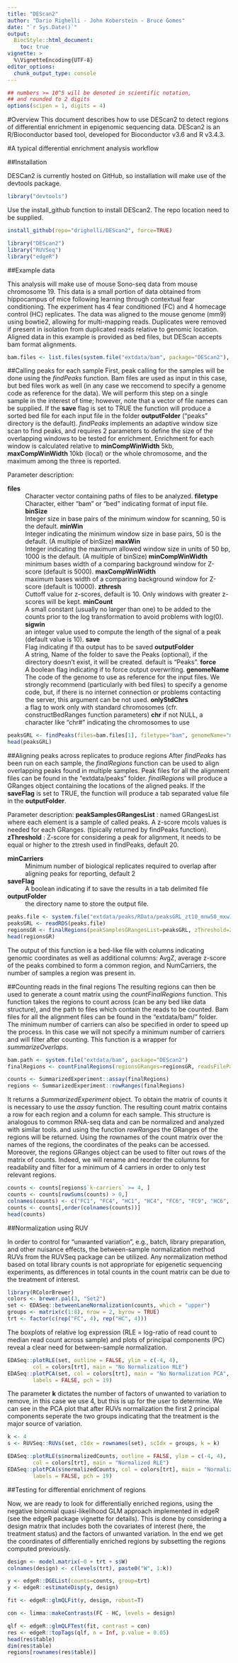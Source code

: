 ```yaml
---
title: "DEScan2"
author: "Dario Righelli - John Koberstein - Bruce Gomes"
date: "`r Sys.Date()`"
output: 
  BiocStyle::html_document:
    toc: true
vignette: >
  %\VignetteEncoding{UTF-8} 
editor_options: 
  chunk_output_type: console
---
```


<!--
%\VignetteEngine{knitr::rmarkdown}
%\VignetteIndexEntry{DEScan2 Vignette}
-->

``` r
## numbers >= 10^5 will be denoted in scientific notation,
## and rounded to 2 digits
options(scipen = 1, digits = 4)
```

#Overview
This document describes how to use DEScan2 to detect regions of differential enrichment in epigenomic sequencing data. DEScan2 is an R/Bioconductor based tool, developed for Bioconductor v3.6 and R v3.4.3.

#A typical differential enrichment analysis workflow

##Installation

DESCan2 is currently hosted on GitHub, so installation will make use of the devtools package.

```r
library("devtools")
```

Use the install_github function to install DEScan2. The repo location need to be supplied.

```r
install_github(repo="drighelli/DEScan2", force=TRUE)
```

```r
library("DEScan2")
library("RUVSeq")
library("edgeR")
```

##Example data

This analysis will make use of mouse Sono-seq data from mouse chromosome 19. This data is a small portion of data obtained from hippocampus of mice following learning through contextual fear conditioning. The experiment has 4 fear conditioned (FC) and 4 homecage control (HC) replicates. The data was aligned to the mouse genome (mm9) using bowtie2, allowing for multi-mapping reads. Duplicates were removed if present in isolation from duplicated reads relative to genomic location. Aligned data in this example is provided as bed files, but DEScan accepts bam format alignments. 

```r
bam.files <- list.files(system.file("extdata/bam", package="DEScan2"), pattern="bam$", full.names = TRUE)
```


##Calling peaks for each sample
First, peak calling for the samples will be done using the *findPeaks* function. Bam files are used as input in this case, but bed files work as well (in any case we reccomend to specify a genome code as reference for the data). 
We will perform this step on a single sample in the interest of time; however, note that a vector of file names can be supplied. 
If the **save** flag is set to TRUE the function will produce a sorted bed file for each input file in the folder **outputFolder** ("peaks" directory is the default). *findPeaks* implements an adaptive window size scan to find peaks, and requires 2 parameters to define the size of the overlapping windows to be tested for enrichment. Enrichment for each window is calculated relative to **minCompWinWidth** 5kb, **maxCompWinWidth** 10kb (local) or the whole chromosome, and the maximum among the three is reported.

Parameter description:  

**files** 
: Character vector containing paths of files to be analyzed.
**filetype** 
: Character, either "bam" or "bed" indicating format of input file.
**binSize** 
: Integer size in base pairs of the minimum window for scanning, 50 is the default.
**minWin**
: Integer indicating the minimum window size in base pairs, 50 is the default. (A multiple of binSize)
**maxWin** 
: Integer indicating the maximum allowed window size in units of 50 bp, 1000 is the default. (A multiple of binSize)
**minCompWinWidth** 
: minimum bases width of a comparing background window for Z-score (default is 5000).
**maxCompWinWidth** 
: maximum bases width of a comparing background window for Z-score (default is 10000).
**zthresh** 
: Cuttoff value for z-scores, default is 10. Only windows with greater z-scores will be kept.
**minCount** 
: A small constant (usually no larger than one) to be added to the counts prior to the log transformation to avoid problems with log(0).
**sigwin** 
: an integer value used to compute the length of the signal of a peak (default value is 10).
**save**
: Flag indicating if tha output has to be saved
**outputFolder** 
: A string, Name of the folder to save the Peaks (optional), if the directory doesn't exist, it will be created. default is "Peaks".
**force**
: A boolean flag indicating if to force output overwriting.
**genomeName**
: The code of the genome to use as reference for the input files.
We strongly recommend (particularly with bed files) to specify a genome code, but, if there is no internet connection or problems contacting the server, this argument can be not used.
**onlyStdChrs**
: a flag to work only with standard chromosomes (cfr. constructBedRanges function parameters)
**chr** if not NULL, a character like "chr#" indicating the chromosomes to use

```r
peaksGRL <- findPeaks(files=bam.files[1], filetype="bam", genomeName="mm9", binSize=50, minWin=50, maxWin=1000, zthresh=10, minCount=0.1, sigwin=10, minCompWinWidth=5000, maxCompWinWidth=10000, save=FALSE, outputFolder="peaks", force=TRUE, onlyStdChrs=TRUE, chr=NULL, verbose=FALSE)
head(peaksGRL)
```

##Aligning peaks across replicates to produce regions
After *findPeaks* has been run on each sample, the *finalRegions* function can be used to align overlapping peaks found in multiple samples. Peak files for all the alignment files can be found in the “extdata/peaks” folder. *finalRegions* will produce a GRanges object containing the locations of the aligned peaks.
If the **saveFlag** is set to TRUE, the function will produce a tab separated value file in the **outputFolder**.

Parameter description:
**peakSamplesGRangesList**
: named GRangesList where each element is a sample of called peaks. A z-score mcols values is needed for each GRanges. (tipically returned by findPeaks function).
**zThreshold**
:  Z-score for considering a peak for alignment, it needs to be equal or higher to the ztresh used in findPeaks, default 20.

**minCarriers**
:  Minimum number of biological replicates required to overlap after aligning peaks for reporting, default 2

**saveFlag**
:  A boolean indicating if to save the results in a tab delimited file

**outputFolder**
: the directory name to store the output file.

```r
peaks.file <- system.file("extdata/peaks/RData/peaksGRL_zt10_mnw50_mxw1000_bin50.rds", package="DEScan2")
peaksGRL <- readRDS(peaks.file)
regionsGR <- finalRegions(peakSamplesGRangesList=peaksGRL, zThreshold=20, minCarriers=4, saveFlag=FALSE, outputFolder=NULL, verbose=FALSE)
head(regionsGR)
```

The output of this function is a bed-like file with columns indicating genomic coordinates as well as additional columns: AvgZ, average z-score of the peaks combined to form a common region, and NumCarriers, the number of samples a region was present in.

##Counting reads in the final regions
The resulting regions can then be used to generate a count matrix using the *countFinalRegions* function. This function takes the regions to count across (can be any bed like data structure), and the path to files which contain the reads to be counted. Bam files for all the alignment files can be found in the “extdata/bam/” folder. The minimum number of carriers can also be specified in order to speed up the process. In this case we will not specify a minimum number of carriers and will filter after counting. This function is a wrapper for *summarizeOverlaps*.

```r
bam.path <- system.file("extdata/bam", package="DEScan2")
finalRegions <- countFinalRegions(regionsGRanges=regionsGR, readsFilePath=bam.path, fileType="bam", minCarriers=1, genomeName="mm9", onlyStdChrs=TRUE, saveFlag=FALSE, verbose=FALSE)

counts <- SummarizedExperiment::assay(finalRegions)
regions <- SummarizedExperiment::rowRanges(finalRegions)
```


It returns a *SummarizedExperiment* object. To obtain the matrix of counts it is necessary to use the *assay* function. 
The resulting count matrix contains a row for each region and a column for each sample. This structure is analogous to common RNA-seq data and can be normalized and analyzed with similar tools. 
and using the function *rowRanges* the GRanges of the regions will be returned.
Using the rownames of the count matrix over the names of the regions, the coordinates of the peaks can be accessed. 
Moreover, the regions GRanges object can be used to filter out rows of the matrix of counts. Indeed, we will rename and reorder the columns for readability and filter for a minimum of 4 carriers in order to only test relevant regions.


```r
counts <- counts[regions$`k-carriers` >= 4, ]
counts <- counts[rowSums(counts) > 0,]
colnames(counts) <- c("FC1", "FC4", "HC1", "HC4", "FC6", "FC9", "HC6", "HC9")
counts <- counts[,order(colnames(counts))]
head(counts)
```


##Normalization using RUV

In order to control for “unwanted variation”, e.g., batch, library preparation, and other nuisance effects, the between-sample normalization method RUVs from the RUVSeq package can be utilized. Any normalization method based on total library counts is not appropriate for epigenetic sequencing experiments, as differences in total counts in the count matrix can be due to the treatment of interest.

```r
library(RColorBrewer)
colors <- brewer.pal(3, "Set2")
set <- EDASeq::betweenLaneNormalization(counts, which = "upper")
groups <- matrix(c(1:8), nrow = 2, byrow = TRUE)
trt <- factor(c(rep("FC", 4), rep("HC", 4)))
```

The boxplots of relative log expression (RLE = log-ratio of read count to median read count across sample) and plots of principal components (PC) reveal a clear need for between-sample normalization.

```r
EDASeq::plotRLE(set, outline = FALSE, ylim = c(-4, 4), 
        col = colors[trt], main = "No Normalization RLE")
EDASeq::plotPCA(set, col = colors[trt], main = "No Normalization PCA", 
        labels = FALSE, pch = 19)
```

The parameter **k** dictates the number of factors of unwanted to variation to remove, in this case we use 4, but this is up for the user to determine. We can see in the PCA plot that after RUVs normalization the first 2 principal components seperate the two groups indicating that the treatment is the major source of variation.

```r
k <- 4
s <- RUVSeq::RUVs(set, cIdx = rownames(set), scIdx = groups, k = k)

EDASeq::plotRLE(s$normalizedCounts, outline = FALSE, ylim = c(-4, 4), 
        col = colors[trt], main = "Normalized RLE")
EDASeq::plotPCA(s$normalizedCounts, col = colors[trt], main = "Normalized PCA",
        labels = FALSE, pch = 19)
```

##Testing for differential enrichment of regions

Now, we are ready to look for differentially enriched regions, using the negative binomial quasi-likelihood GLM approach implemented in edgeR (see the edgeR package vignette for details). This is done by considering a design matrix that includes both the covariates of interest (here, the treatment status) and the factors of unwanted variation.
In the end we get the coordinates of differentially enriched regions by subsetting the regions computed previously.

```r
design <- model.matrix(~0 + trt + s$W)
colnames(design) <- c(levels(trt), paste0("W", 1:k))

y <- edgeR::DGEList(counts=counts, group=trt)
y <- edgeR::estimateDisp(y, design)

fit <- edgeR::glmQLFit(y, design, robust=T)

con <- limma::makeContrasts(FC - HC, levels = design)

qlf <- edgeR::glmQLFTest(fit, contrast = con)
res <- edgeR::topTags(qlf, n = Inf, p.value = 0.05)
head(res$table)
dim(res$table)
regions[rownames(res$table)]
```
